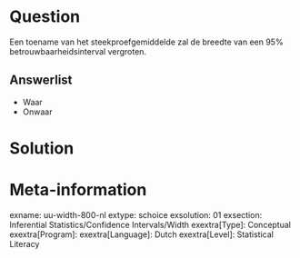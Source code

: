 Question
========
Een toename van het steekproefgemiddelde zal de breedte van een 95% betrouwbaarheidsinterval vergroten.

Answerlist
----------
* Waar
* Onwaar


Solution
========

Meta-information
================
exname: uu-width-800-nl
extype: schoice
exsolution: 01
exsection: Inferential Statistics/Confidence Intervals/Width
exextra[Type]: Conceptual
exextra[Program]: 
exextra[Language]: Dutch
exextra[Level]: Statistical Literacy